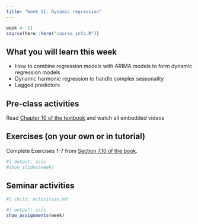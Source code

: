```yaml
---
title: "Week 11: Dynamic regression"
---
```


```r
week <- 11
source(here::here("course_info.R"))
```

## What you will learn this week

* How to combine regression models with ARIMA models to form dynamic regression models
* Dynamic harmonic regression to handle complex seasonality
* Lagged predictors

## Pre-class activities

Read [Chapter 10 of the textbook](https://otexts.com/fpp3/dynamic.html) and watch all embedded videos

## Exercises (on your own or in tutorial)

Complete Exercises 1-7 from [Section 7.10 of the book](https://otexts.com/fpp3/regression-exercises.html).

<!-- [**Solutions to Exercises**](ex11-sol.qmd) -->

```r
#| output: asis
#show_slides(week)
```

## Seminar activities

```r
#| child: activities.md
```

<!-- [**R code used in seminar**](seminar_code.R) -->

```r
#| output: asis
show_assignments(week)
```
